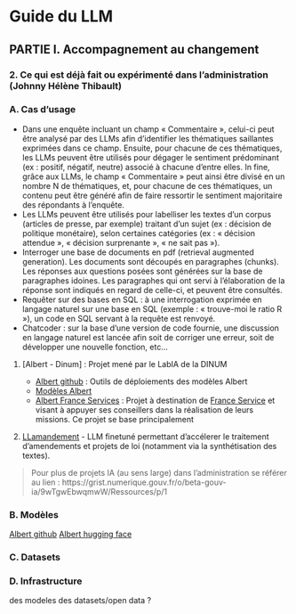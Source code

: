 # Guide du LLM

## PARTIE I. Accompagnement au changement

### 2. Ce qui est déjà fait ou expérimenté dans l’administration (Johnny Hélène Thibault)

### A. Cas d’usage
* Dans une enquête incluant un champ « Commentaire », celui-ci peut être analysé par des LLMs afin d’identifier les thématiques saillantes exprimées dans ce champ. Ensuite, pour chacune de ces thématiques, les LLMs peuvent être utilisés pour dégager le sentiment prédominant (ex : positif, négatif, neutre) associé à chacune d’entre elles. In fine, grâce aux LLMs, le champ « Commentaire » peut ainsi être divisé en un nombre N de thématiques, et, pour chacune de ces thématiques, un contenu peut être généré afin de faire ressortir le sentiment majoritaire des répondants à l’enquête.
* Les LLMs peuvent être utilisés pour labelliser les textes d’un corpus (articles de presse, par exemple) traitant d’un sujet (ex : décision de politique monétaire), selon certaines catégories (ex : « décision attendue », « décision surprenante », « ne sait pas »).
* Interroger une base de documents en pdf (retrieval augmented generation). Les documents sont découpés en paragraphes (chunks). Les réponses aux questions posées sont générées sur la base de paragraphes idoines. Les paragraphes qui ont servi à l’élaboration de la réponse sont indiqués en regard de celle-ci, et peuvent être consultés.
* Requêter sur des bases en SQL : à une interrogation exprimée en langage naturel sur une base en SQL (exemple : « trouve-moi  le ratio R »), un code en SQL servant à la requête est renvoyé.
* Chatcoder : sur la base d’une version de code fournie, une discussion en langage naturel est lancée afin soit de corriger une erreur, soit de développer une nouvelle fonction, etc…

1) [Albert - Dinum] : Projet mené par le LabIA de la DINUM

    - [Albert github](https://github.com/etalab-ia/albert) : Outils de déploiements des modèles Albert
    - [Modèles Albert](Ajouter adresse Hugging Face)
    - [Albert France Services](https://www.france-services.gouv.fr/taxonomy/term/174#:~:text=%C2%AB%20Albert%20France%20services%20%C2%BB%20facilite%20les,des%20cas%20d%27usage%20donn%C3%A9s.) : Projet à destination de
    [France Service](https://www.france-services.gouv.fr/) et visant à appuyer ses conseillers dans la réalisation de leurs missions. Ce projet se base principalement

2) [LLamandement](https://gitlab.adullact.net/dgfip/projets-ia/llamandement) - LLM finetuné permettant d'accélerer le traitement d'amendements et projets de loi (notamment via la synthétisation des textes).


> Pour plus de projets IA (au sens large) dans l'administration se référer au lien : https://grist.numerique.gouv.fr/o/beta-gouv-ia/9wTgwEbwqmwW/Ressources/p/1

### B. Modèles

[Albert github](https://github.com/etalab-ia/albert)
[Albert hugging face]()

### C. Datasets

### D. Infrastructure
  des modeles
  des datasets/open data ?

